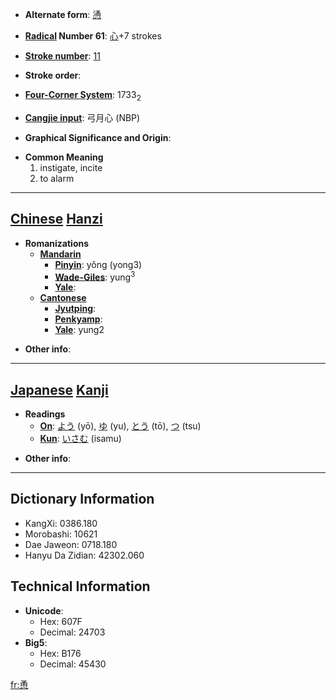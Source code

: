 * '''Alternate form''': [[慂]]

* '''[[Wiktionary:Chinese radical index| Radical]] Number 61''': [[Wiktionary:Chinese radical index 心|心]]+7 strokes

* '''[[Wiktionary:Chinese total strokes index|Stroke number]]''': [[Wiktionary:Chinese total strokes index 11|11]]

* '''Stroke order''': 

* '''[[Wiktionary:Chinese four corner index|Four-Corner System]]''': 1733<sub>2</sub>

* '''[[Wiktionary:Chinese Cangjie index|Cangjie input]]''': 弓月心 (NBP)

* '''Graphical Significance and Origin''': 

* '''Common Meaning'''
*#instigate, incite
*# to alarm


----

== [[Chinese]] [[Hanzi]] ==

* '''Romanizations'''
** '''[[Mandarin]]'''
*** '''[[Pinyin]]''': yǒng (yong3)
*** '''[[Wade-Giles]]''': yung<sup>3</sup>
*** '''[[Yale]]''': 
** '''[[Cantonese]]'''
*** '''[[Jyutping]]''':
*** '''[[Penkyamp]]''': 
*** '''[[Yale]]''': yung2

* '''Other info''': 

----

== [[Japanese]] [[Kanji]] ==

* '''Readings'''
** '''[[On]]''': [[よう]] (yō), [[ゆ]] (yu), [[とう]] (tō), [[つ]] (tsu)
** '''[[Kun]]''': [[いさむ]] (isamu)

* '''Other info''':  

----

== Dictionary Information ==

* KangXi: 0386.180
* Morobashi: 10621
* Dae Jaweon: 0718.180
* Hanyu Da Zidian: 42302.060

== Technical Information ==

* '''Unicode''':
** Hex: 607F
** Decimal: 24703
* '''Big5''':
** Hex: B176
** Decimal: 45430

[[fr:恿]]
